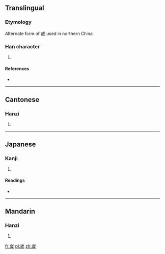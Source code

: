 {{also|歲}}
==Translingual==

===Etymology===
Alternate form of 歲 used in northern China

===Han character===
{{Han char|rn=46|rad=山|as=09|sn=12|four=|canj=山戈竹竹 (UIHH)|ids=⿱[[山]]⿵[[戌]][[𣥂]]}}

# {{defn|Han|sort=山09}}

====References====
* {{Han ref|kx=0316.381|dkj=08319|hdz=10785.110|uh=5D57|ud=23895}}

----

==Cantonese==

===Hanzi===
{{yue-hanzi|jyut=[[seoi3]]|y=seui3}}

# {{defn|lang=yue|sort=山09}}

----

==Japanese==

===Kanji===
{{ja-kanji|grade=|rs=山09}}

# {{defn|lang=ja|sort=山09}}

====Readings====
* {{ja-readings|on=[[せい]] (sei)|kun=}}

----

==Mandarin==

===Hanzi===
{{cmn-hanzi|pin=[[suì]] ([[sui4]])|wg=sui<sup>4</sup>}}

# {{defn|lang=cmn|sort=山09}}

[[fr:嵗]]
[[pl:嵗]]
[[zh:嵗]]